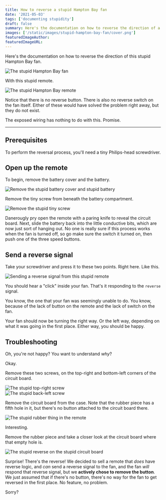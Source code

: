 ```yaml
---
title: How to reverse a stupid Hampton Bay fan
date: '2021-05-03'
tags: ['documenting stupidity']
draft: false
summary: Here's the documentation on how to reverse the direction of a stupid Hampton Bay fan and remote combination that have no reverse buttons or switches.
images: ['/static/images/stupid-hampton-bay-fan/cover.png']
featuredImageAuthor:
featuredImageURL:
---
```


Here's the documentation on how to reverse the direction of this stupid Hampton Bay fan.

![The stupid Hampton Bay fan](/static/images/stupid-hampton-bay-fan/fan.jpg)

With this stupid remote.

![The stupid Hampton Bay remote](/static/images/stupid-hampton-bay-fan/remote.jpg)

Notice that there is no reverse button. There is also no reverse switch on the fan itself. Either of these would have
solved the problem right away, but they do not exist.

<Sidenote>

The exposed wiring has nothing to do with this. Promise.

<hr />

</Sidenote>

## Prerequisites

To perform the reversal process, you'll need a tiny Philips-head screwdriver.

## Open up the remote

To begin, remove the battery cover and the battery.

![Remove the stupid battery cover and stupid battery](/static/images/stupid-hampton-bay-fan/battery.jpg)

Remove the tiny screw from beneath the battery compartment.

![Remove the stupid tiny screw](/static/images/stupid-hampton-bay-fan/screw.jpg)

Danerougly pry open the remote with a paring knife to reveal the circuit board. Next, slide the battery back into the
little conductive bits, which are now just sort of hanging out. No one is really sure if this process works when the fan
is turned off, so go make sure the switch it turned on, then push one of the three speed buttons.

## Send a reverse signal

Take your screwdriver and press it to these two points. Right here. Like this.

![Sending a reverse signal from this stupid remote](/static/images/stupid-hampton-bay-fan/signal.jpg)

You should hear a "click" inside your fan. That's it responding to the `reverse` signal.

You know, the one that your fan was seemingly unable to do. You know, because of the lack of button on the remote and
the lack of switch on the fan.

Your fan should now be turning the right way. Or the left way, depending on what it was going in the first place. Either
way, you should be happy.

## Troubleshooting

Oh, you're not happy? You want to understand _why_?

Okay.

Remove these two screws, on the top-right and bottom-left corners of the circuit board.

<div className="grid grid-cols-1 lg:grid-cols-2 gap-4">
  <div>
    <img
      src="/static/images/stupid-hampton-bay-fan/screw-tr.jpg"
      alt="The stupid top-right screw"
    />
  </div>
  <div>
    <img
      src="/static/images/stupid-hampton-bay-fan/screw-bl.jpg"
      alt="The stupid back-left screw"
    />
  </div>
</div>

Remove the circuit board from the case. Note that the rubber piece has a fifth hole in it, but there's no button
attached to the circuit board there.

![The stupid rubber thing in the remote](/static/images/stupid-hampton-bay-fan/rubber.jpg)

Interesting.

Remove the rubber piece and take a closer look at the circuit board where that empty hole is.

![The stupid reverse on the stupid circuit board](/static/images/stupid-hampton-bay-fan/reverse.jpg)

Surprise! There's the reverse! We decided to sell a remote that _does_ have reverse logic, and _can_ send a reverse
signal to the fan, and the fan _will_ respond that reverse signal, but we **actively chose to remove the button**. We
just assumed that if there's no button, there's no way for the fan to get reversed in the first place. No feature, no
problem.

Sorry?
